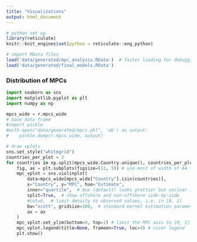 ```yaml
---
title: "Visualizations"
output: html_document
---
```

<style type="text/css">
.main-container {
  max-width: 1800px;
  margin-left: auto;
  margin-right: auto;
}
</style>


```r
# python set up
library(reticulate)
knitr::knit_engines$set(python = reticulate::eng_python)

# import RData files
load('data/generated/mpc_analysis.RData')  # faster loading for debugging
load('data/generated/final_models.RData')
```


### Distribution of MPCs
```python
import seaborn as sns
import matplotlib.pyplot as plt
import numpy as np

mpcs_wide = r.mpcs_wide
# Save data frame
#import pickle
#with open("data/generated/mpcs.pkl", 'wb') as output:
#    pickle.dump(r.mpcs_wide, output)

# draw vplots
sns.set_style("whitegrid")
countries_per_plot = 2
for countries in np.split(mpcs_wide.Country.unique(), countries_per_plot):
    fig, ax = plt.subplots(figsize=(11, 5)) # use most of width of A4 (11.7)
    mpc_vplot = sns.violinplot(
        data=mpcs_wide[mpcs_wide["Country"].isin(countries)], 
        x="Country", y="MPC", hue="Estimate",
        inner="quartile",  # box (default) looks prettier but unclear interpertation
        split=True,  # show offshore and non-offshore side-by-side
        #cut=0,  # limit density to observed values, i.e. in [0, 1]
        bw="scott", gridsize=100,  # standard kernel estimation parameters
        ax = ax
    )
    mpc_vplot.set_ylim(bottom=0, top=1) # limit the MPC axis to [0, 1]
    mpc_vplot.legend(title=None, frameon=True, loc=4) # nicer legend
    plt.show()
```

